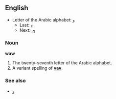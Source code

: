 ==English==

* Letter of the Arabic alphabet: و
** Last: [[ه]]
** Next: [[ى]]

===Noun===
'''waw'''

# The twenty-seventh letter of the Arabic alphabet.
#A variant spelling of '''[[vav]]'''.

===See also===
*[[و]]
